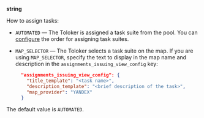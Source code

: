 **string**

How to assign tasks:

- `AUTOMATED` — The Toloker is assigned a task suite from the pool. You can [configure](/docs/api/create-pool#issue_task_suites_in_creation_order) the order for assigning task suites.

- `MAP_SELECTOR` — The Toloker selects a task suite on the map. If you are using `MAP_SELECTOR`, specify the text to display in the map name and description in the `assignments_issuing_view_config` key:

    ```json
      "assignments_issuing_view_config": {
        "title_template": "<task name>",
        "description_template": "<brief description of the task>",
        "map_provider": "YANDEX"
      }
    ```

The default value is `AUTOMATED`.

